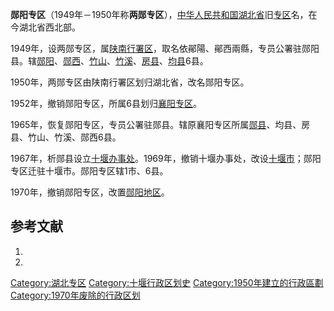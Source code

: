 '''郧阳专区'''（1949年－1950年称'''两郧专区'''），[[中华人民共和国|中华人民共和国]][[湖北省|湖北省]]旧[[专区|专区]]名，在今湖北省西北部。

1949年，设两郧专区，属[[陕南行署区|陕南行署区]]，取名依鄖陽、鄖西兩縣，专员公署驻郧阳县。辖[[郧阳县|郧阳]]、[[郧西县|郧西]]、[[竹山县|竹山]]、[[竹溪县|竹溪]]、[[房县|房县]]、[[均县|均县]]6县。

1950年，两郧专区由陕南行署区划归湖北省，改名郧阳专区。

1952年，撤销郧阳专区，所属6县划归[[襄阳专区|襄阳专区]]。

1965年，恢复郧阳专区，专员公署驻郧县。辖原襄阳专区所属[[郧县|郧县]]、均县、房县、竹山、竹溪、郧西6县。 

1967年，析郧县设立[[十堰办事处|十堰办事处]]。1969年，撤销十堰办事处，改设[[十堰市|十堰市]]；郧阳专区迁驻十堰市。郧阳专区辖1市、6县。

1970年，撤销郧阳专区，改置[[郧阳地区|郧阳地区]]。

== 参考文献 ==
# {{Cite book | author = 戴均良等 | title = 《中国古今地名大词典》 | location = 上海 | publisher = 上海辞书出版社 | date = 2005 | language = zh-hans }}
# {{Cite book | author = 史为乐 | title = 《中华人民共和国政区沿革（1949-2002）》 | location = 北京 | publisher = 人民出版社 | date = 2006 | language = zh-hans }}
{{湖北省历史二级政区|nocat}}
[[Category:湖北专区|Category:湖北专区]]
[[Category:十堰行政区划史|Category:十堰行政区划史]]
[[Category:1950年建立的行政區劃|Category:1950年建立的行政區劃]]
[[Category:1970年废除的行政区划|Category:1970年废除的行政区划]]